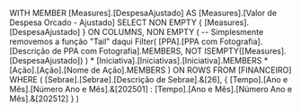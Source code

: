 WITH
    MEMBER [Measures].[DespesaAjustado] AS
        [Measures].[Valor de Despesa Orcado - Ajustado]
SELECT
    NON EMPTY
        {
            [Measures].[DespesaAjustado]
        } ON COLUMNS,
    NON EMPTY
        (
            -- Simplesmente removemos a função "Tail" daqui
            Filter(
                [PPA].[PPA com Fotografia].[Descrição de PPA com Fotografia].MEMBERS,
                NOT ISEMPTY([Measures].[DespesaAjustado])
            ) *
            [Iniciativa].[Iniciativas].[Iniciativa].MEMBERS *
            [Ação].[Ação].[Nome de Ação].MEMBERS
        ) ON ROWS
FROM
    [FINANCEIRO]
WHERE
    (
        [Sebrae].[Sebrae].[Descrição de Sebrae].&[26],
        {
            [Tempo].[Ano e Mês].[Número Ano e Mês].&[202501] :
            [Tempo].[Ano e Mês].[Número Ano e Mês].&[202512]
        }
    )
